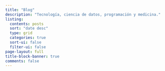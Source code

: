 ```yaml
---
title: "Blog"
description: "Tecnología, ciencia de datos, programación y medicina."
listing:
  contents: posts
  sort: "date desc"
  type: grid
  categories: true
  sort-ui: false
  filter-ui: false
page-layout: full
title-block-banner: true
comments: false
---
```

